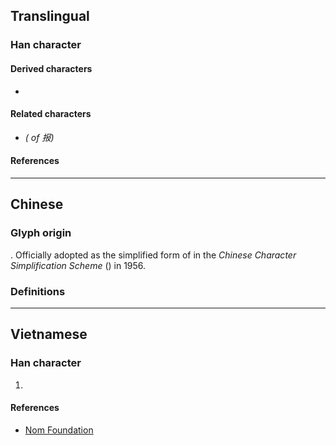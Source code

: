 {{also|報}}
{{character info/new}}
==Translingual==
{{stroke order|strokes=7}}
{{stroke order|type=animate}}

===Han character===
{{Han char|rn=64|rad=手|as=04|sn=7|four=|canj=QSLE|ids=⿰扌𠬝}}

====Derived characters====
* {{l|mul|[[𭓄]]}}

====Related characters====
* {{l|mul|[[報]]}} ''({{w|Traditional Chinese|Traditional form}} of 报)''

====References====
{{Han ref|kx=0422.121|hdz=31846.010|uh=62A5}}

----

==Chinese==

===Glyph origin===
{{Han simp|報|f=幸|t=扌}}. Officially adopted as the simplified form of {{zh-l|*報}} in the ''Chinese Character Simplification Scheme'' ({{w2|zh|pref=《|s:漢字簡化方案|漢字簡化方案|suf=》}}) in 1956.

===Definitions===
{{zh-see|報|sv}}

----

==Vietnamese==

===Han character===
{{vi-hantu|[[báo]]|rs=手04}}

# {{alt form|lang=vi|報}}

====References====
* [http://nomfoundation.org/common/nom_details.php?codepoint=62A5 Nom Foundation]